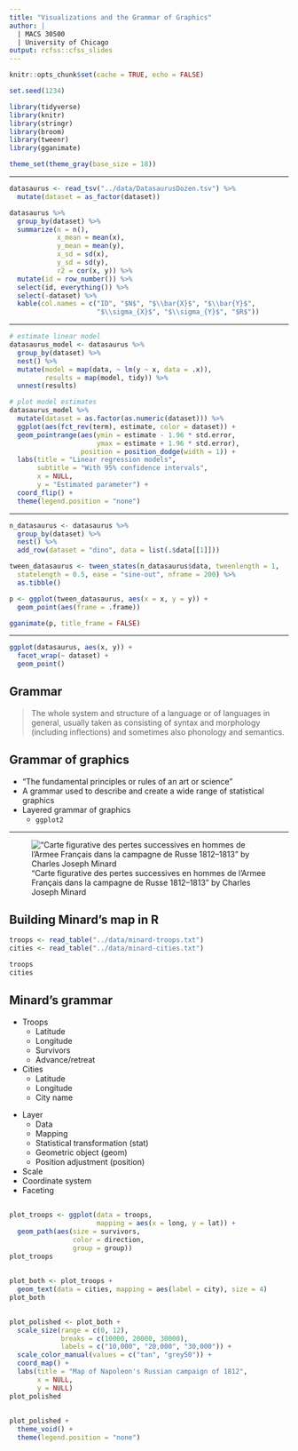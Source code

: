 ```yaml
---
title: "Visualizations and the Grammar of Graphics"
author: |
  | MACS 30500
  | University of Chicago
output: rcfss::cfss_slides
---
```


```r
knitr::opts_chunk$set(cache = TRUE, echo = FALSE)

set.seed(1234)

library(tidyverse)
library(knitr)
library(stringr)
library(broom)
library(tweenr)
library(gganimate)

theme_set(theme_gray(base_size = 18))
```

----

```r
datasaurus <- read_tsv("../data/DatasaurusDozen.tsv") %>%
  mutate(dataset = as_factor(dataset))
```

```r
datasaurus %>%
  group_by(dataset) %>%
  summarize(n = n(),
            x_mean = mean(x),
            y_mean = mean(y),
            x_sd = sd(x),
            y_sd = sd(y),
            r2 = cor(x, y)) %>%
  mutate(id = row_number()) %>%
  select(id, everything()) %>%
  select(-dataset) %>%
  kable(col.names = c("ID", "$N$", "$\\bar{X}$", "$\\bar{Y}$",
                      "$\\sigma_{X}$", "$\\sigma_{Y}$", "$R$"))
```

----

```r
# estimate linear model
datasaurus_model <- datasaurus %>%
  group_by(dataset) %>%
  nest() %>%
  mutate(model = map(data, ~ lm(y ~ x, data = .x)),
         results = map(model, tidy)) %>%
  unnest(results)

# plot model estimates
datasaurus_model %>%
  mutate(dataset = as.factor(as.numeric(dataset))) %>%
  ggplot(aes(fct_rev(term), estimate, color = dataset)) +
  geom_pointrange(aes(ymin = estimate - 1.96 * std.error,
                      ymax = estimate + 1.96 * std.error),
                  position = position_dodge(width = 1)) +
  labs(title = "Linear regression models",
       subtitle = "With 95% confidence intervals",
       x = NULL,
       y = "Estimated parameter") +
  coord_flip() +
  theme(legend.position = "none")
```

----

```r
n_datasaurus <- datasaurus %>%
  group_by(dataset) %>%
  nest() %>%
  add_row(dataset = "dino", data = list(.$data[[1]]))

tween_datasaurus <- tween_states(n_datasaurus$data, tweenlength = 1,
  statelength = 0.5, ease = "sine-out", nframe = 200) %>%
  as.tibble()

p <- ggplot(tween_datasaurus, aes(x = x, y = y)) +
  geom_point(aes(frame = .frame))

gganimate(p, title_frame = FALSE)
```

----

```r
ggplot(datasaurus, aes(x, y)) +
  facet_wrap(~ dataset) +
  geom_point()
```

## Grammar

> The whole system and structure of a language or of languages in general, usually taken as consisting of syntax and morphology (including inflections) and sometimes also phonology and semantics.

## Grammar of graphics

* "The fundamental principles or rules of an art or science"
* A grammar used to describe and create a wide range of statistical graphics
* Layered grammar of graphics
    * `ggplot2`

----

!["Carte figurative des pertes successives en hommes de l'Armee Français dans la campagne de Russe 1812–1813" by Charles Joseph Minard](../images/minard.png)

## Building Minard's map in R {.scrollable}

```r
troops <- read_table("../data/minard-troops.txt")
cities <- read_table("../data/minard-cities.txt")
```

```r
troops
cities
```

## Minard's grammar

<div id="left">
* Troops
    * Latitude
    * Longitude
    * Survivors
    * Advance/retreat
* Cities
    * Latitude
    * Longitude
    * City name
</div>

<div id="right">
* Layer
    * Data
    * Mapping
    * Statistical transformation (stat)
    * Geometric object (geom)
    * Position adjustment (position)
* Scale
* Coordinate system
* Faceting
</div>

## {.scrollable}

```r
plot_troops <- ggplot(data = troops,
                      mapping = aes(x = long, y = lat)) +
  geom_path(aes(size = survivors,
                color = direction,
                group = group))
plot_troops
```

## {.scrollable}

```r
plot_both <- plot_troops + 
  geom_text(data = cities, mapping = aes(label = city), size = 4)
plot_both
```

## {.scrollable}

```r
plot_polished <- plot_both +
  scale_size(range = c(0, 12),
             breaks = c(10000, 20000, 30000),
             labels = c("10,000", "20,000", "30,000")) + 
  scale_color_manual(values = c("tan", "grey50")) +
  coord_map() +
  labs(title = "Map of Napoleon's Russian campaign of 1812",
       x = NULL,
       y = NULL)
plot_polished
```

## {.scrollable}

```r
plot_polished +
  theme_void() +
  theme(legend.position = "none")
```
